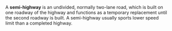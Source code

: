A '''semi-highway''' is an undivided, normally two-lane road, which is built on one roadway of the highway and functions as a temporary replacement until the second roadway is built. A semi-highway usually sports lower speed limit than a completed highway.

{{road-stub}}
